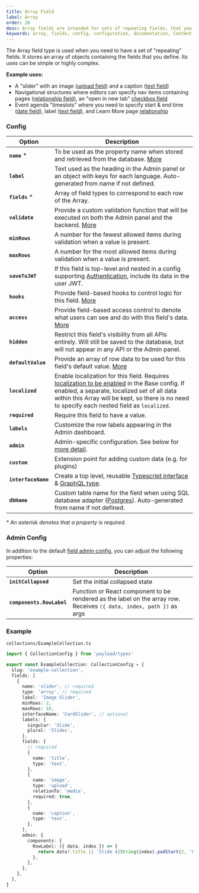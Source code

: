```yaml
---
title: Array Field
label: Array
order: 20
desc: Array fields are intended for sets of repeating fields, that you define. Learn how to use array fields, see examples and options.
keywords: array, fields, config, configuration, documentation, Content Management System, cms, headless, javascript, node, react, express
---
```


<Banner>
  The Array field type is used when you need to have a set of "repeating" fields. It stores an array
  of objects containing the fields that you define. Its uses can be simple or highly complex.
</Banner>

<LightDarkImage
srcLight="https://payloadcms.com/images/docs/fields/array.png"
srcDark="https://payloadcms.com/images/docs/fields/array-dark.png"
alt="Array field with two Rows in Payload admin panel"
caption="Admin panel screenshot of an Array field with two Rows"
/>

**Example uses:**

- A "slider" with an image ([upload field](/docs/fields/upload)) and a caption ([text field](/docs/fields/text))
- Navigational structures where editors can specify nav items containing
  pages ([relationship field](/docs/fields/relationship)), an "open in new tab" [checkbox field](/docs/fields/checkbox)
- Event agenda "timeslots" where you need to specify start & end time ([date field](/docs/fields/date)),
  label ([text field](/docs/fields/text)), and Learn More page [relationship](/docs/fields/relationship)

### Config

| Option              | Description                                                                                                                                                                                                                                                                        |
|---------------------|------------------------------------------------------------------------------------------------------------------------------------------------------------------------------------------------------------------------------------------------------------------------------------|
| **`name`** \*       | To be used as the property name when stored and retrieved from the database. [More](/docs/fields/overview#field-names)                                                                                                                                                             |
| **`label`**         | Text used as the heading in the Admin panel or an object with keys for each language. Auto-generated from name if not defined.                                                                                                                                                     |
| **`fields`** \*     | Array of field types to correspond to each row of the Array.                                                                                                                                                                                                                       |
| **`validate`**      | Provide a custom validation function that will be executed on both the Admin panel and the backend. [More](/docs/fields/overview#validation)                                                                                                                                       |
| **`minRows`**       | A number for the fewest allowed items during validation when a value is present.                                                                                                                                                                                                   |
| **`maxRows`**       | A number for the most allowed items during validation when a value is present.                                                                                                                                                                                                     |
| **`saveToJWT`**     | If this field is top-level and nested in a config supporting [Authentication](/docs/authentication/config), include its data in the user JWT.                                                                                                                                      |
| **`hooks`**         | Provide field-based hooks to control logic for this field. [More](/docs/fields/overview#field-level-hooks)                                                                                                                                                                         |
| **`access`**        | Provide field-based access control to denote what users can see and do with this field's data. [More](/docs/fields/overview#field-level-access-control)                                                                                                                            |
| **`hidden`**        | Restrict this field's visibility from all APIs entirely. Will still be saved to the database, but will not appear in any API or the Admin panel.                                                                                                                                   |
| **`defaultValue`**  | Provide an array of row data to be used for this field's default value. [More](/docs/fields/overview#default-values)                                                                                                                                                               |
| **`localized`**     | Enable localization for this field. Requires [localization to be enabled](/docs/configuration/localization) in the Base config. If enabled, a separate, localized set of all data within this Array will be kept, so there is no need to specify each nested field as `localized`. |
| **`required`**      | Require this field to have a value.                                                                                                                                                                                                                                                |
| **`labels`**        | Customize the row labels appearing in the Admin dashboard.                                                                                                                                                                                                                         |
| **`admin`**         | Admin-specific configuration. See below for [more detail](#admin-config).                                                                                                                                                                                                          |
| **`custom`**        | Extension point for adding custom data (e.g. for plugins)                                                                                                                                                                                                                          |
| **`interfaceName`** | Create a top level, reusable [Typescript interface](/docs/typescript/generating-types#custom-field-interfaces) & [GraphQL type](/docs/graphql/graphql-schema#custom-field-schemas).                                                                                                |
| **`dbName`**        | Custom table name for the field when using SQL database adapter ([Postgres](/docs/database/postgres)). Auto-generated from name if not defined.                                                                                                                                    |

_\* An asterisk denotes that a property is required._

### Admin Config

In addition to the default [field admin config](/docs/fields/overview#admin-config), you can adjust the following
properties:

| Option                    | Description                                                                                                          |
|---------------------------|----------------------------------------------------------------------------------------------------------------------|
| **`initCollapsed`**       | Set the initial collapsed state                                                                                      |
| **`components.RowLabel`** | Function or React component to be rendered as the label on the array row. Receives `({ data, index, path })` as args |

### Example

`collections/ExampleCollection.ts`

```ts
import { CollectionConfig } from 'payload/types'

export const ExampleCollection: CollectionConfig = {
  slug: 'example-collection',
  fields: [
    {
      name: 'slider', // required
      type: 'array', // required
      label: 'Image Slider',
      minRows: 2,
      maxRows: 10,
      interfaceName: 'CardSlider', // optional
      labels: {
        singular: 'Slide',
        plural: 'Slides',
      },
      fields: [
        // required
        {
          name: 'title',
          type: 'text',
        },
        {
          name: 'image',
          type: 'upload',
          relationTo: 'media',
          required: true,
        },
        {
          name: 'caption',
          type: 'text',
        },
      ],
      admin: {
        components: {
          RowLabel: ({ data, index }) => {
            return data?.title || `Slide ${String(index).padStart(2, '0')}`
          },
        },
      },
    },
  ],
}
```
